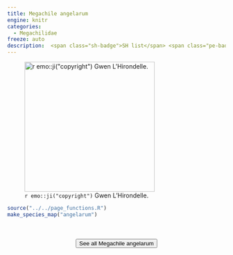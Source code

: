 ```yaml
---
title: Megachile angelarum
engine: knitr
categories:
  - Megachilidae
freeze: auto
description:  <span class="sh-badge">SH list</span> <span class="pe-badge">PM Evidence</span>
---
```

![`r emo::ji("copyright")` Gwen L'Hirondelle.](https://inaturalist-open-data.s3.amazonaws.com/photos/165742936/large.jpeg){height=300}





```r
source("../../page_functions.R")
make_species_map("angelarum")
```
<br><br>
<center>


<a href="https://inaturalist.ca/observations?place_id=any&quality_grade=research&subview=map&taxon_id=271430"><button type="button" class="btn btn-secondary">See all Megachile angelarum <i class="fa-solid fa-arrow-up-right-from-square"></i> </button></a>
</center>
